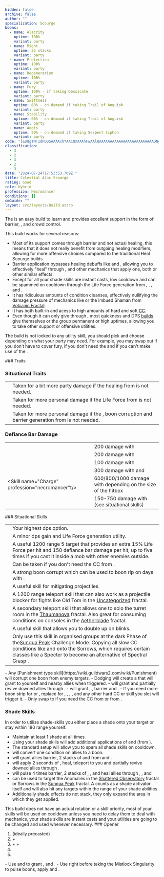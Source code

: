 ```yaml
---
hidden: false
archive: false
author: ""
specialization: Scourge
boons:
  - name: Alacrity
    uptime: 100%
    variant: party
  - name: Might
    uptime: 25 stacks
    variant: party
  - name: Protection
    uptime: 100%
    variant: party
  - name: Regeneration
    uptime: 100%
    variant: party
  - name: Fury
    uptime: 100% - if taking Dessicate
    variant: party
  - name: Swiftness
    uptime: 60% - on demand if taking Trail of Anguish
    variant: party
  - name: Stability
    uptime: 60% - on demand if taking Trail of Anguish
    variant: party
  - name: Aegis
    uptime: 50% - on demand if taking Serpent Siphon
    variant: party
code: "[&DQgTNTIdPD0SAAAAchYAACQXAAAhFwAAlQAAAAAAAAAAAAAAAAAAAAAAAAADNgBmAFYAAA==]"
classification:
  - 3
  - 2
  - 3
  - 2
  - 3
date: "2024-07-24T17:53:53.709Z "
title: Celestial Alac Scourge
rating: Good
role: Hybrid
profession: Necromancer
conditions: []
cmGuide: ""
layout: src/layouts/Build.astro
---
```

The <Specialization name="Scourge" text="Celestial Alacrity Scourge"/> is an easy build to learn and provides excellent support in the form of barrier, <Boon name="might"/>, <Condition name="vulnerability"/> and crowd control.
 
This build works for several reasons:
- Most of its support comes through barrier and not actual healing, this means that it does not really benefit from outgoing healing modifiers, allowing for more offensive choices compared to the traditional Heal Scourge builds.
- Barrier application bypasses healing debuffs like <Condition name="Poisoned"/> and <Effect name="Agony"/>, allowing you to effectively "heal" through <Instability name="Toxic Trail"/>, <Instability name="Flux Bomb"/> and other mechanics that apply one, both or other similar effects.
- Except for <Skill name="Manifest Sand Shade"/> all your shade skills are instant casts, low cooldown and can be spammed on cooldown through the Life Force generation from <Trait name="Fear of Death"/>, <Trait name="Eternal Life"/>, <Skill name="Weeping Shots"/>, <Skill name="Vile Blast"/> and <Skill name="Harrowing Wave"/>.
- It has ridiculous amounts of condition cleanses, effectively nullifying the damage pressure of mechanics like <Instability name="Afflicted"/> or the Imbued Shaman from [Volcanic Fractal](/fractals/volcanic). 
- It has both built-in and acess to high amounts of hard and soft [CC](/guides/cc-distribution/).
- Even though it can only give <Boon name="Fury"/> through <Skill name="Desiccate"/>, most quickness and DPS [builds](/discretize.eu/builds) give themselves or the group permanent or high uptimes, allowing you to take other support or offensive utilities. 


The build is not locked to any utility skill, you should pick and choose depending on what your party may need. For example, you may swap out <Skill name="Desiccate"/> if you don't have to cover fury, <Skill name="Trail of Anguish"/> if you don't need the <Boon name="Stability"/> and <Skill name="Serpent Siphon"/> if you can't make use of the <Boon name="Aegis"/>. 

<Divider text="Equipment"/>   

<CharacterWithAr>  
<Character title="Celestial (Alac) Scourge" gear='{"attributes":{"profession":"Necromancer","specialization":"Scourge","data":{"Health":30202,"Armor":2831,"Power":2389,"Precision":1639,"Toughness":1864,"Vitality":2099,"Ferocity":639,"Condition Damage":2003,"Expertise":934,"Concentration":1089,"Healing Power":639,"Agony Resistance":150,"Condition Duration":0.7726666666666667,"Boon Duration":0.726,"Critical Chance":0.6042857142857143,"Critical Damage":1.926,"Power Coefficient":1659,"Power2 Coefficient":0,"Burning Coefficient":0.47,"Bleeding Coefficient":0,"Poison Coefficient":2.3,"Torment Coefficient":15.84,"Confusion Coefficient":1.72,"Flat DPS":0,"Torment Duration":0.2,"Siphon Base Coefficient":139.75,"Effective Power":5355.850893392857,"NonCrit Effective Power":3434.1875,"Power DPS":3421.3926192293993,"Power2 DPS":0,"Siphon DPS":139.75,"Bleeding Damage Tick":204.38375000000002,"Bleeding Stacks":0,"Bleeding DPS":0,"Burning Damage Tick":634.6059375,"Burning Stacks":0.8331533333333334,"Burning DPS":528.72405218125,"Confusion Damage Tick":217.0265625,"Confusion Stacks":3.048986666666667,"Confusion DPS":661.7110953750001,"Poison Damage Tick":220.91500000000002,"Poison Stacks":4.077133333333333,"Poison DPS":900.6999103333334,"Torment Damage Tick":304.850625,"Torment Stacks":31.247040000000002,"Torment DPS":9525.6796734,"Damage":15177.957350518984,"Effective Health":134120567.84313728,"Survivability":68185.3420656519,"Effective Healing":581.7,"Healing":581.7}},"armor":{"weight":"Light","helmAffix":"Celestial","helmRuneId":67339,"helmRune":"Trapper","helmRuneCount":6,"helmInfusionId":37130,"shouldersAffix":"Celestial","shouldersRuneId":67339,"shouldersRune":"Trapper","shouldersRuneCount":6,"shouldersInfusionId":37130,"coatAffix":"Celestial","coatRuneId":67339,"coatRune":"Trapper","coatRuneCount":6,"coatInfusionId":37130,"glovesAffix":"Celestial","glovesRuneId":67339,"glovesRune":"Trapper","glovesRuneCount":6,"glovesInfusionId":37130,"leggingsAffix":"Celestial","leggingsRuneId":67339,"leggingsRune":"Trapper","leggingsRuneCount":6,"leggingsInfusionId":37130,"bootsAffix":"Celestial","bootsRuneId":67339,"bootsRune":"Trapper","bootsRuneCount":6,"bootsInfusionId":37130},"weapon":{"weapon1MainId":30693,"weapon1MainType":"Pistol","weapon1MainSigil1Id":48911,"weapon1MainAffix":"Celestial","weapon1MainInfusion1Id":37130,"weapon1OffId":30700,"weapon1OffType":"Torch","weapon1OffSigilId":24583,"weapon1OffAffix":"Celestial","weapon1OffInfusionId":37130,"weapon2OffId":30702,"weapon2OffType":"Warhorn","weapon2OffSigilId":24583,"weapon2OffAffix":"Celestial","weapon2OffInfusionId":37130},"backAndTrinket":{"backItemAffix":"Celestial","backItemInfusion1Id":37130,"backItemInfusion2Id":37130,"amuletAffix":"Celestial","ring1Affix":"Celestial","ring1Infusion1Id":37130,"ring1Infusion2Id":37130,"ring1Infusion3Id":37130,"ring2Affix":"Celestial","ring2Infusion1Id":37130,"ring2Infusion2Id":37130,"ring2Infusion3Id":37130,"accessory1Affix":"Celestial","accessory1InfusionId":37130,"accessory2Affix":"Celestial","accessory2InfusionId":37130},"consumables":{"foodId":91878,"utilityId":77567,"relicId":
    100432},"skills":{"healId":10527,"utility1Id":40274,"utility2Id":42935,"utility3Id":41615,"eliteId":10646},"assumedBuffs":{"value":[{"id":"might","type":"Boon"},{"id":"fury","type":"Boon"},{"id":"vulnerability","type":"Condition"},{"id":"jade-bot","gw2id":96613,"type":"Item"},{"id":"omnipotion","gw2id":79722,"type":"Item"}]},"traits":{"selection":[[780,789,778],[875,892,889],[2167,2123,2080]],"lines":[19,50,60]}}'>

</Character>
</CharacterWithAr>

<Divider text="Build"/>

<Grid>
<GridItem sm="7">
### Traits
<Traits traits1Id="19" traits1="Blood Magic" traits1SelectedIds="780, 789, 778"
traits2Id="50" traits2="Soul Reaping" traits2SelectedIds="875, 892, 889" 
traits3Id="60" traits3="Scourge" traits3SelectedIds="2167, 2123, 2080"/>

### Situational Traits
|                                                           |                                                                                                                                                               |
|-----------------------------------------------------------|---------------------------------------------------------------------------------------------------------------------------------------------------------------|
| <Trait name="Vampiric Presence" size="big" disable text/> | Taken for a bit more party damage if the healing from <Trait name="Life from Death"/> is not needed.                                                          |
| <Trait name="Dhuumfire" size="big" disable text/>         | Taken for more personal damage if the Life Force from <Trait name="Eternal Life"/> is not needed.                                                             |
| <Trait name="Sadistic Searing" size="big" disable text/>  | Taken for more personal damage if the <Boon name="Protection"/>, boon corruption and barrier generation from <Trait name="Herald of Sorrow" /> is not needed. |

### Defiance Bar Damage

|                                                                        |                                                                                            |
| ---------------------------------------------------------------------- | ------------------------------------------------------------------------------------------ |
| <Skill name="Oppressive Collapse"/>             | 200 damage with <Control name="Knockdown"/>                                                |
| <Skill name="Garish Pillar"/>                   | 200 damage with <Condition name="Fear"/>                                                 
| <Skill name="Vile Blast"/>                   | 100 damage with <Control name="Stun"/>                                                 
| <Skill name="Wail of Doom"/>                    | 300 damage with <Control name="Daze"/> and <Condition name="Fear"/>
| <Skill name="Charge" profession="necromancer"t/> | 600/800/1000 damage with <Control name="Knockdown"/> depending on the size of the hitbox   |
| <Skill name="Spectral Grasp"/>                  | 150-750 damage with <Control name="Pull" /> (see situational skills)                       |

</GridItem>

<GridItem sm="5">
### Situational Skills

|                                                               |                                                                                                                                                                                                                                                                                                                                                                                                                   |
| ------------------------------------------------------------- | -----------------------------------------------------------------------------------------------------------------------------------------------------------------------------------------------------------------------------------------------------------------------------------------------------------------------------------------------------------------------------------------------------------------                                                                                                                                                                                                                             |
| <Skill name="Signet of Spite" size="big" disableText/>         | Your highest dps option.|
| <Skill name="Summon Shadow Fiend" size="big" disableText/>         | A minor dps gain and Life Force generation utility.                                                        |
| <Skill name="Spectral Grasp" size="big" disableText/>         | A useful 1200 range 5 target <Control name="Pull"/> that provides an extra 15% Life Force per hit and 150 defiance bar damage per hit, up to five times if you cast it inside a mob with other enemies outside.                                                          |
| <Skill name="Plaguelands" size="big" disableText/>     | Can be taken if you don't need the CC from <Skill name="Summon Flesh Golem"/>.                                                                                                                                                                                                                                                                                                                             |
| <Skill name="Corrupt Boon" size="big" disableText/>           | A strong boon corrupt which can be used to boon rip on days with <Instability name="No Pain, No Gain"/>.                                                                                                                                                                                                                                                                                                          ||                                                       |
| <Skill name="Corrosive Poison Cloud" size="big" disableText/> | A useful skill for mitigating projectiles.                                                                                                                                                                                                                                                                                                                                                                        |
| <Skill name="Summon Flesh Wurm" size="big" disableText/>      | A 1200 range teleport skill that can also work as a projectile blocker for fights like Old Tom in the [Uncategorized](/fractals/uncategorized) fractal.                                                                                                                                                                                                                                                           |
| <Skill name="Spectral Walk " size="big" disableText/>         | A secondary teleport skill that allows one to solo the turret room in the [Thaumanova](/fractals/thaumanova-reactor) fractal. Also great for consuming conditions on consoles in the [Aetherblade](/fractals/aetherblade) fractal.                                                                                                                                                                                |                                                                                                                                                                                                                                                                |
| <Skill name="Sand Swell" size="big" disableText/>             | A useful skill that allows you to double up on blinks.                                                                                                                                                                                                                                                                  |
| <Skill name="Epidemic" size="big" disableText/>               | Only use this skill in organised groups at the dark Phase of the[Sunqua Peak](/fractals/sunqua-peak/) Challenge Mode. Copying all slow CC conditions like <Condition name="Immobile" /> and <Condition name="Slow" /> onto the Sorrows, which requires certain classes like a Specter to become an alternative of Spectral Grasp .


</GridItem>
</Grid>

<Divider text="General Information"/>
- Any [Punishment type skill](https://wiki.guildwars2.com/wiki/Punishment) will corrupt one boon from enemy targets. 
- Dodging will create a <Skill id="13918"/> that will grant <Boon name="Regeneration"/> to yourself and nearby allies when triggered.
- <Skill name="Well of Blood"/> will grant <Boon name="Regeneration"/> and partially revive downed allies through <Trait name="Ritual of Life"/>.
- <Skill name="Serpent Siphon"/> will grant <Boon name="Regeneration"/>, <Boon name="Aegis"/>, barrier and <Boon name="Alacrity"/>.
- If you need more boon strip for <Instability name="No Pain, No Gain"/> or <Instability name="Vengeance"/>, replace <Item name="Demons" type="Sigil"/> for <Item name="Absorption" type="Sigil"/>, <Skill name="Vile Blast"/>, <Skill name="Oppressive Collapse"/>, <Skill name="Garish Pillar"/>, <Skill name="Wail of Doom"/> and any other hard CC or <Condition name="Fear"/> skill you slot will trigger it.
- Only swap to <Item affix="Celestial" type="Warhorn" text="Warhorn"/> if you need the CC from <Skill name="Wail of Doom"/> or <Boon name="Swiftness"/> from <Skill name="Locust Swarm"/>.

### Shade Skills

In order to utilize shade-skills you either place a shade onto your target or stay within 180 range yourself.

- Maintain at least 1 shade at all times.
- Using your shade skills will add additional applications of <Condition name="Torment"/> and <Condition name="Vulnerability"/> (from <Trait name="Unyielding Blast"/>). 
- The standard setup will allow you to spam all shade skills on cooldown.
- <Skill name="Nefarious Favor"/> will convert one condition on allies to a boon.
- <Skill name="Sand Cascade"/> will grant allies barrier, 2 stacks of <Boon name="Might"/> and <Boon name="Alacrity"/> from <Trait name="Abrasive Grit"/> and <Trait name="Desert Empowerment"/>.
- <Skill name="Garish Pillar"/> will apply 2 seconds of <Condition name="Fear"/>, heal, teleport to you and partially revive downed allies through <Trait name="Transfusion"/>.
- <Skill name="Sandstorm Shroud"/> will pulse 4 times barrier, 2 stacks of <Boon name="Might"/>, <Boon name="Protection"/>, <Boon name="Alacrity"/> and heal allies through <Trait name="Abrasive Grit"/>, <Trait name="Herald of Sorrow"/>, <Trait name="Desert Empowerment"/> and <Trait name="Life from Death"/>
- <Skill name="Manifest Sand Shade"/> can be used to target the Anomalies in the [Shattered Observatory](/fractals/shattered-observatory) fractal or Sorrows in the [Sunqua Peak](fractals/sunqua-peak) fractal. A <Specialization name="Scourge"/> counts as a shade activator itself and will also hit any targets within the range of your shade abilities.
- Additionally shade effects do not stack, they only expand the area in which they get applied.



<Divider text="Rotation"/>

<Grid>
<GridItem sm="6">
This build does not have an actual rotation or a skill priority, most of your skills will be used on cooldown unless you need to delay them to deal with mechanics, your shade skills are instant casts and your utilities are going to be changed and used whenever necessary.
### Opener

1. <Skill name="Manifest Sand Shade"/> (ideally precasted)
2. <Skill name="Vile Blast"/> + <Skill name="Sandstorm Shroud"/>
3. <Skill name="Weeping Shots"/> + <Skill name="Nefarious Favor"/> + <Skill name="Sand Cascade"/>
4. <Skill name="Harrowing Wave"/>
5. <Skill name="Oppressive Collapse"/>



</GridItem>
<GridItem sm="6">

<Card title="Precast (at Singularity)">
- Use <Skill name="Sand Cascade"/> and <Skill name="Desiccate"/> to grant <Boon name="Might"/>, <Boon name="Fury"/> and <Boon name="Alacrity"/>.
- Use <Skill name="Sandstorm Shroud"/> right before taking the Mistlock Singularity to pulse boons, apply <Condition name="Torment"/> and <Condition name="Vulnerability"/>.

</Card>

</GridItem>
</Grid>
